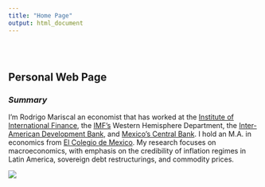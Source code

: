 ```yaml
---
title: "Home Page"
output: html_document
---
```


<style type="text/css">
.title {
  display: none;
}

#getting-started img {
  margin-right: 50px;
}

</style>

<div class="row" style="padding-top: 30px;">
<div class="col-sm-8">

# **Personal Web Page**

### *Summary*

I'm Rodrigo Mariscal an economist that has worked at the [Institute of International Finance](https://www.iif.com/), the [IMF's](http://www.imf.org/external/index.htm) Western Hemisphere Department, the [Inter-American Development Bank](https://www.iadb.org/), and [Mexico’s Central Bank](http://www.banxico.org.mx/). I hold an M.A. in economics from [El Colegio de Mexico](https://www.colmex.mx/). My research focuses on macroeconomics, with emphasis on the credibility of inflation regimes in Latin America, sovereign debt restructurings, and commodity prices.

</div>
<div class="col-sm-8">

![](images/leaves.png)


